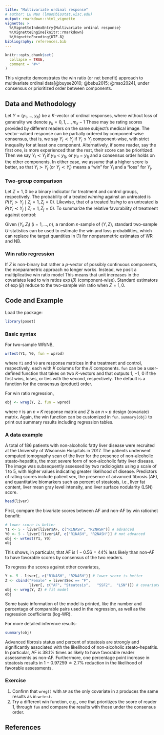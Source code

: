 ```yaml
---
title: "Multivariate ordinal response"
# author: Lu Mao (lmao@biostat.wisc.edu)
output: rmarkdown::html_vignette
vignette: >
  %\VignetteIndexEntry{Multivariate ordinal response}
  %\VignetteEngine{knitr::rmarkdown}
  %\VignetteEncoding{UTF-8}
bibliography: references.bib
---
```


```r
knitr::opts_chunk$set(
  collapse = TRUE,
  comment = "#>"
)
```

This vignette demonstrates the win ratio (or net benefit) approach to multivariate ordinal data[@buyse2010; @bebu2015; @mao2024], under consensus or prioritized order between components.

## Data and Methodology

Let $Y = (y_1,\ldots, y_K)$ be a $K$-vector of ordinal responses, where without loss of generality we denote $y_k =0,1,\ldots, m_k -1$ These may be rating scores provided by different readers on the same subject's medical image. The vector-valued response can be partially ordered by component-wise consensus, that is, we say $Y_i\prec Y_j$ if $Y_i\leq Y_j$ component-wise, with strict inequality for at least one component. Alternatively, if some reader, say the first one, is more experienced than the rest, their score can be prioritized. Then we say $Y_i\prec Y_j$ if $y_{1i} < y_{1j}$, or $y_{1i} = y_{1j}$ and a consensus order holds on the other components. In either case, we assume that a higher score is better, so that $Y_i\succ Y_j$ (or $Y_j\prec Y_i$) means a "win" for $Y_i$ and a "loss" for $Y_j$.

### Two-group comparison

Let $Z = 1, 0$ be a binary indicator for treatment and control groups, respectively. The probability of a treated *winning* against an untreated is $P(Y_i\succ Y_j\mid Z_i = 1, Z_j = 0)$. Likewise, that of a treated *losing* to an untreated is $P(Y_i\prec Y_j\mid Z_i = 1, Z_j = 0)$. To summarize the relative favorability of treatment against control: \begin{align}\tag{1}
\mbox{Win ratio: } \hspace{1ex}&  WR = \frac{P(Y_i\succ Y_j\mid Z_i = 1, Z_j = 0)}{P(Y_i\prec Y_j\mid Z_i = 1, Z_j = 0)}\\
\mbox{Net benefit: } \hspace{1ex}&  NB = P(Y_i\succ Y_j\mid Z_i = 1, Z_j = 0) - 
P(Y_i\prec Y_j\mid Z_i = 1, Z_j = 0).
\end{align}

Given $(Y_i, Z_i)$ $(i=1,\ldots, n)$, a random $n$-sample of $(Y, Z)$, standard two-sample $U$-statistics can be used to estimate the win and loss probabilities, which can replace the target quantities in (1) for nonparametric estimates of WR and NB.

### Win ratio regression

If $Z$ is non-binary but rather a $p$-vector of possibly continuous components, the nonparametric approach no longer works. Instead, we posit a multiplicative win ratio model \begin{align}\tag{2}
WR(Z_i, Z_j) := \frac{P(Y_i\succ Y_j\mid Z_i, Z_j)}{P(Y_i\prec Y_j\mid Z_i, Z_j)} 
=\exp\{\beta^{\rm T}(Z_i - Z_j)\}.
\end{align} This means that unit increases in the covariates lead to win ratios $\exp(\beta)$ (component-wise). Standard estimators of $\exp(\beta)$ reduce to the two-sample win ratio when $Z = 1, 0$.

## Code and Example

Load the package:

```r
library(poset)
```

### Basic syntax

For two-sample WR/NB,

```r
wrtest(Y1, Y0, fun = wprod)
```

where `Y1` and `Y0` are response matrices in the treatment and control, respectively, each with $K$ columns for the $K$ components. `fun` can be a user-defined function that takes on two $K$-vectors and that outputs $1$, $-1$, $0$ if the first wins, loses, or ties with the second, respectively. The default is a function for the consensus (product) order.

For win ratio regression,

```r
obj <- wreg(Y, Z, fun = wprod)
```

where `Y` is an $n\times K$ response matrix and $Z$ is an $n\times p$ design (covariate) matrix. Again, the win function can be customized in `fun`. `summary(obj)` to print out summary results including regression tables.

### A data example

A total of 186 patients with non-alcoholic fatty liver disease were recruited at the University of Wisconsin Hospitals in 2017. The patients underwent computed tomography scan of the liver for the presence of non-alcoholic steato-hepatitis, the most severe form of non-alcoholic fatty liver disease. The image was subsequently assessed by two radiologists using a scale of 1 to 5, with higher values indicating greater likelihood of disease. Predictors of rating scores include patient sex, the presence of advanced fibrosis (AF), and quantitative biomarkers such as percent of steatosis, i.e., liver fat content, liver mean gray level intensity, and liver surface nodularity (LSN) score.

```r
head(liver)
```

<!-- First, some descriptive statistics by AF status. -->

<!-- ```{r} -->
<!-- library(gtsummary) -->

<!-- liver |>  -->
<!--     tbl_summary( -->
<!--     include = c(Sex, Steatosis,  SSF2,  LSN, R1NASH, R2NASH), -->
<!--     by = AF, # split table by sex -->
<!--     type = starts_with("R") ~ "continuous", -->
<!--     statistic = list( -->
<!--       R1NASH ~ "{mean} ({sd})", -->
<!--       R2NASH ~ "{mean} ({sd})" -->
<!--     ), -->
<!--     digits = starts_with("R") ~ 1, -->
<!--     missing = "no"  -->
<!--   ) |>  -->
<!--   modify_caption("**Table 1. Patient Characteristics**") |>  -->
<!--   bold_labels() -->
<!-- ``` -->

<!-- It appears that AF tends to have higher (worse) scores by both readers. To compare the two groups by win ratio/net benefit: -->

First, compare the bivariate scores between AF and non-AF by win ratio/net benefit:
```r
# lower score is better
Y1 <- 5 - liver[liver$AF, c("R1NASH", "R2NASH")] # advanced
Y0 <- 5 - liver[!liver$AF, c("R1NASH", "R2NASH")] # not advanced
obj <- wrtest(Y1, Y0)
obj
```

This shows, in particular, that AF is $1-0.56=44\%$ less likely than non-AF to have  favorable scores by consensus of the two readers.

To regress the scores against other covariates,
```r
Y <- 5 - liver[, c("R1NASH", "R2NASH")] # lower score is better
Z <- cbind("Female" = liver$Sex == "F",
           liver[, c("AF", "Steatosis",   "SSF2",  "LSN")]) # covariates
obj <- wreg(Y, Z) # fit model
obj
```

Some basic information of the model is printed, like the number and percentage of comparable pairs used in the regression, as well as the regression coefficients (log-WR).

For more detailed inference results:

```r
summary(obj)
```

Advanced fibrosis status and percent of steatosis are strongly and significantly associated with the likelihood of non-alcoholic steato-hepatitis. In particular, AF is $38.1\%$ times as likely to have favorable reader assessments as non-AF. Furthermore, one percentage point increase in steatosis results in $1-0.97259\doteq 2.7\%$ reduction in the likelihood of favorable assessments.

### Exercise

1.  Confirm that `wreg()` with `AF` as the only covariate in `Z` produces the same results as in `wrtest`.
2.  Try a different win function, e.g., one that prioritizes the score of reader 1, through `fun` and compare the results with those under the consensus order.

## References
